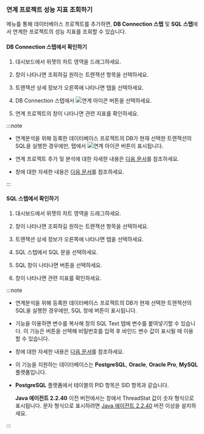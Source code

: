 ### 연계 프로젝트 성능 지표 조회하기

<Cmdname sid="side_correlatedProjectManagement" className="uitext" /> 메뉴를 통해 데이터베이스 프로젝트를 추가하면, **DB Connection 스텝** 및 **SQL 스텝**에서 연계한 프로젝트의 성능 지표를 조회할 수 있습니다.

#### DB Connection 스텝에서 확인하기

<ImgLang img="linked-projects-check-widget-03.png" desc="Correlated project" />

<ImgLang img="linked-projects-check-widget-04.png" desc="Correlated project" />

1. 대시보드에서 <Cmdname sid="AA005" className="uitext" /> 위젯의 차트 영역을 드래그하세요.

1. <Cmdname sid="TTL06209" className="uitext" /> 창이 나타나면 조회하길 원하는 트랜잭션 항목을 선택하세요.

1. 트랜잭션 상세 정보가 오른쪽에 나타나면 <Cmdname sid="TTL06126" className="uitext" /> 탭을 선택하세요.

1. DB Connection 스텝에서 ![연계 아이콘](/img/ic-correlations.svg) 버튼을 선택하세요.

1. 연계 프로젝트의 <Cmdname sid="TTL08442" className="uitext" /> 창이 나타나면 관련 지표를 확인하세요.

:::note

* 연계분석을 위해 등록한 데이터베이스 프로젝트의 DB가 현재 선택한 트랜잭션의 SQL을 실행한 경우에만, <Cmdname sid="TTL06126" className="uitext" /> 탭에서 ![연계 아이콘](/img/ic-correlations.svg) 버튼이 표시됩니다.

* 연계 프로젝트 추가 및 분석에 대한 자세한 내용은 [다음 문서](linked-projects)를 참조하세요.

* <Cmdname sid="TTL08442" className="uitext" /> 창에 대한 자세한 내용은 [다음 문서](linked-projects#TTL08442)를 참조하세요.

:::

#### SQL 스텝에서 확인하기

<ImgLang img="linked-projects-check-widget-03.png" desc="Correlated project" />

<ImgLang img="linked-projects-check-widget-06.png" desc="Correlated project" />

1. 대시보드에서 <Cmdname sid="AA005" className="uitext" /> 위젯의 차트 영역을 드래그하세요.

1. <Cmdname sid="TTL06209" className="uitext" /> 창이 나타나면 조회하길 원하는 트랜잭션 항목을 선택하세요.

1. 트랜잭션 상세 정보가 오른쪽에 나타나면 <Cmdname sid="TTL06126" className="uitext" /> 탭을 선택하세요.

1. SQL 스텝에서 SQL 문을 선택하세요.

1. <UI>SQL</UI> 창이 나타나면 <Cmdname sid="BTN08518" className="uitext" /> 버튼을 선택하세요.

1. <Cmdname sid="TTL07860" className="uitext" /> 창이 나타나면 관련 지표를 확인하세요.

:::note

* 연계분석을 위해 등록한 데이터베이스 프로젝트의 DB가 현재 선택한 트랜잭션의 SQL을 실행한 경우에만, <UI>SQL</UI> 창에 <Cmdname sid="BTN08518" className="uitext" /> 버튼이 표시됩니다.

* <Cmdname sid="BTN08840" className="uitext" /> 기능을 이용하면 변수를 복사해 <Cmdname sid="TTL07860" className="uitext" /> 창의 <UI>SQL Text</UI> 탭에 변수를 붙여넣기할 수 있습니다. 이 기능은 <Cmdname sid="BTN06764" className="uitext" /> 버튼을 선택해 비밀번호를 입력 후 바인드 변수 값이 표시될 때 이용할 수 있습니다.

* <Cmdname sid="TTL07860" className="uitext" /> 창에 대한 자세한 내용은 [다음 문서](linked-projects#TTL07860)를 참조하세요.

* 이 기능을 지원하는 데이터베이스는 **PostgreSQL**, **Oracle**, **Oracle Pro**, **MySQL** 플랫폼입니다.

* **PostgreSQL** 플랫폼에서 <Cmdname sid="active_sessions" className="uitext" /> 테이블의 <UI>PID</UI> 항목은 <UI>SID</UI> 항목과 같습니다.

  <ImgLang img="apm-linked-projects-postgresql-pid-sid.png" desc="SID" /> 

  **Java 에이전트 2.2.40** 이전 버전에서는 <Cmdname sid="acttx" className="uitext" /> 창에서 <UI>ThreadStat</UI> 값이 숫자 형식으로 표시됩니다. 문자 형식으로 표시하려면 [Java 에이전트 2.2.40](../release-notes/java/java-2_2_40) 버전 이상을 설치하세요.

:::